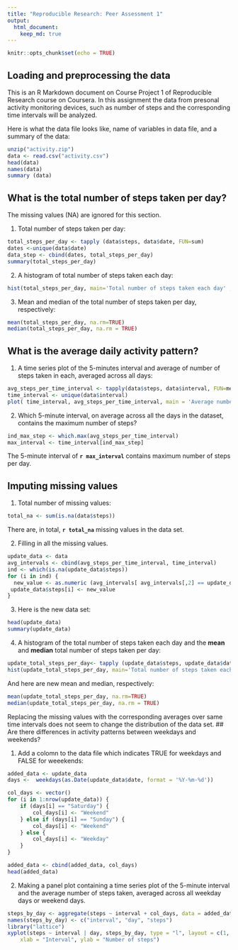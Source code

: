 ```yaml
---
title: "Reproducible Research: Peer Assessment 1"
output: 
  html_document:
    keep_md: true
---
```


```r
knitr::opts_chunk$set(echo = TRUE)
```

## Loading and preprocessing the data

This is an R Markdown document on Course Project 1 of Reproducible Research course on Coursera. In this assignment the data from presonal activity monitoring devices, such as number of steps and the corresponding time intervals will be analyzed. 

Here is what the data file looks like, name of variables in data file, and a summary of the data: 

```r
unzip("activity.zip")
data <- read.csv("activity.csv")
head(data)
names(data)
summary (data) 
```

## What is the total number of steps taken per day? 

The missing values (NA) are ignored for this section.

1. Total number of steps taken per day: 

```r
total_steps_per_day <- tapply (data$steps, data$date, FUN=sum)
dates <-unique(data$date)
data_step <- cbind(dates, total_steps_per_day)
summary(total_steps_per_day)
```

2. A histogram of total number of steps taken each day:

```r
hist(total_steps_per_day, main='Total number of steps taken each day' ,xlab='Steps')
```

3. Mean and median of the total number of steps taken per day, respectively: 

```r
mean(total_steps_per_day, na.rm=TRUE)
median(total_steps_per_day, na.rm = TRUE)
```

## What is the average daily activity pattern? 

1. A time series plot of the 5-minutes interval and average of number of steps taken in each, averaged across all days: 

```r
avg_steps_per_time_interval <- tapply(data$steps, data$interval, FUN=mean, na.rm=TRUE)
time_interval <- unique(data$interval)
plot( time_interval, avg_steps_per_time_interval, main = 'Average number of steps in each time interval', xlab='5-minute interval',ylab=' Average number of steps taken', type="l")
```

2. Which 5-minute interval, on average across all the days in the dataset, contains the maximum number of steps?

```r
ind_max_step <- which.max(avg_steps_per_time_interval)
max_interval <- time_interval[ind_max_step]
```

The 5-minute interval of **`r max_interval`** contains maximum number of steps per day. 

## Imputing missing values

1. Total number of missing values: 

```r
total_na <- sum(is.na(data$steps))
```

There are, in total, **`r total_na`** missing values in the data set.

2. Filling in all the missing values. 

``` r
update_data <- data
avg_intervals <- cbind(avg_steps_per_time_interval, time_interval)
ind <- which(is.na(update_data$steps))
for (i in ind) {
  new_value <- as.numeric (avg_intervals[ avg_intervals[,2] == update_data$interval[i],1])
 update_data$steps[i] <- new_value  
}
```

3. Here is the new data set: 

```r
head(update_data)
summary(update_data)
```

4. A histogram of the total number of steps taken each day and the **mean** and **median** total number of steps taken per day:

```r
update_total_steps_per_day<- tapply (update_data$steps, update_data$date, FUN=sum)
hist(update_total_steps_per_day, main='Total number of steps taken each day -- missing values are filled' ,xlab='Steps')
```

And here are new mean and median, respectively: 

```r
mean(update_total_steps_per_day, na.rm=TRUE)
median(update_total_steps_per_day, na.rm = TRUE)
```
Replacing the missing values with the corresponding averages over same time intervals does not seem to change the distribution of the data set. 
## Are there differences in activity patterns between weekdays and weekends?

1. Add a colomn to the data file which indicates TRUE for weekdays and FALSE for weeekends: 

```r
added_data <- update_data
days <-  weekdays(as.Date(update_data$date, format = '%Y-%m-%d'))

col_days <- vector()
for (i in 1:nrow(update_data)) {
    if (days[i] == "Saturday") {
        col_days[i] <- "Weekend"
    } else if (days[i] == "Sunday") {
        col_days[i] <- "Weekend"
    } else {
        col_days[i] <- "Weekday"
    }
}

added_data <- cbind(added_data, col_days)
head(added_data)
```

2. Making a panel plot containing a time series plot of the 5-minute interval and the average number of steps taken, averaged across all weekday days or weekend days.

```r

steps_by_day <- aggregate(steps ~ interval + col_days, data = added_data, mean)
names(steps_by_day) <- c("interval", "day", "steps")
library("lattice")
xyplot(steps ~ interval | day, steps_by_day, type = "l", layout = c(1, 2), 
    xlab = "Interval", ylab = "Number of steps")
```
